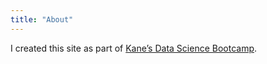 ```yaml
---
title: "About"
---
```


I created this site as part of [Kane's Data Science Bootcamp](https://bootcamp.davidkane.info/).
